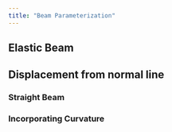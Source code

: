 ```yaml
---
title: "Beam Parameterization"
---
```


## Elastic Beam

## Displacement from normal line

### Straight Beam

### Incorporating Curvature
